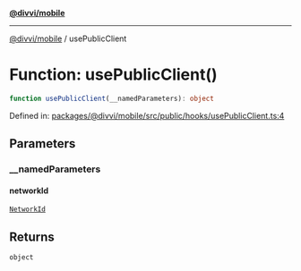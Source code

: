 [**@divvi/mobile**](../README.md)

---

[@divvi/mobile](../README.md) / usePublicClient

# Function: usePublicClient()

```ts
function usePublicClient(__namedParameters): object
```

Defined in: [packages/@divvi/mobile/src/public/hooks/usePublicClient.ts:4](https://github.com/divvi-xyz/divvi-mobile/blob/main/packages/@divvi/mobile/src/public/hooks/usePublicClient.ts#L4)

## Parameters

### \_\_namedParameters

#### networkId

[`NetworkId`](../type-aliases/NetworkId.md)

## Returns

`object`
